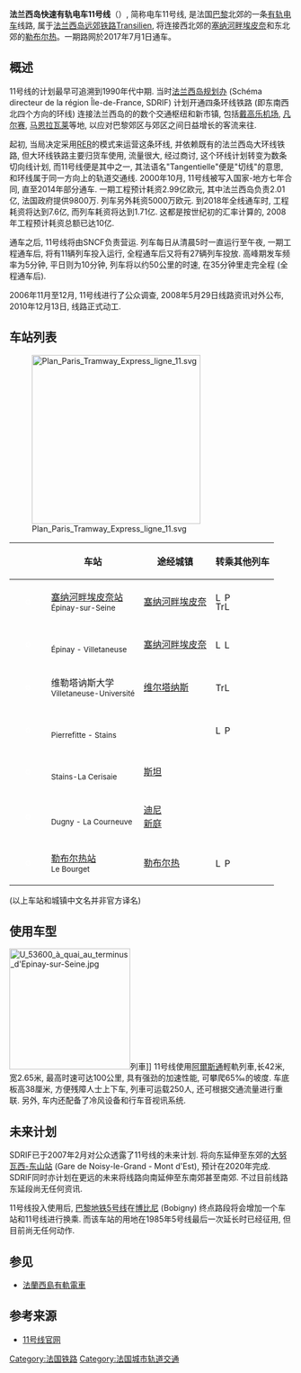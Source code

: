 {{expand language|1=en|page=|time=2019-09-08T19:24:31+00:00}}
{{unreferenced|time=2019-09-08T19:24:31+00:00}}
{{noteTA
|G1=Railway}}
{{future public transportation|法国}}
{{Infobox rail line
| name           = 快速有軌電車11號線
| color          = #fb4f14
| logo           = [[File:Tramway-T.svg|30px]] [[File:Logo_Paris_tram_ligne11.svg|30px]]
| logo_width     = 
| logo_alt       = 
| image          = U 53600 à quai au terminus d'Epinay-sur-Seine.jpg
| image_width    = 250px
| image_alt      = 
| caption        = 一輛{{link-en|Citadis Dualis|Alstom Citadis Dualis}}停靠塞納河畔埃皮奈站
| stations       = 7個
| ridership2     = 
| open           = 2017年7月1日
| close          = 
| stock          = 阿爾斯通Citadis Dualis
| linelength_km  = 11
| gauge          = 
| speed_km/h     = 
| elevation_m    = 
| website        = 
| native_name   = 
| native_name_lang = 
| type          = [[有軌電車|有軌電車]]
| system        = [[法蘭西島有軌電車|法蘭西島有軌電車]]
| status        = 
| locale        = [[巴黎|巴黎]]
| start         = {{link-fr|塞納河畔埃皮奈站|Gare d'Épinay-sur-Seine}}
| end           = [[勒布爾熱站|勒布爾熱站]]
| routes        = 
| operator      = Transkeo
| map = 
}}
'''法兰西岛快速有轨电车11号线'''（{{lang-fr|Ligne 11 Express du tramway d'Île-de-France}}）, 简称电车11号线, 是法国[[巴黎|巴黎]]北郊的一条[[有轨电车|有轨电车]]线路, 属于[[法兰西岛区域铁路|法兰西岛远郊铁路Transilien]], 将连接西北郊的[[塞纳河畔埃皮奈|塞纳河畔埃皮奈]]和东北郊的[[勒布尔热|勒布尔热]]。一期路网於2017年7月1日通车。

==概述==

11号线的计划最早可追溯到1990年代中期. 当时[[法兰西岛规划办|法兰西岛规划办]] (Schéma directeur de la région Île-de-France, SDRIF) 计划开通四条环线铁路 (即东南西北四个方向的环线) 连接法兰西岛的的数个交通枢纽和新市镇, 包括[[戴高乐机场|戴高乐机场]], [[凡尔赛|凡尔赛]], [[马恩拉瓦莱|马恩拉瓦莱]]等地, 以应对巴黎郊区与郊区之间日益增长的客流来往. 

起初, 当局决定采用[[区域快铁|RER]]的模式来运营这条环线, 并依赖既有的法兰西岛大环线铁路, 但大环线铁路主要归货车使用, 流量很大, 经过商讨, 这个环线计划转变为数条切向线计划, 而11号线便是其中之一, 其法语名"Tangentielle"便是"切线"的意思, 和环线属于同一方向上的轨道交通线. 2000年10月, 11号线被写入国家-地方七年合同, 直至2014年部分通车. 一期工程预计耗资2.99亿欧元, 其中法兰西岛负责2.01亿, 法国政府提供9800万. 列车另外耗资5000万欧元. 到2018年全线通车时, 工程耗资将达到7.6亿, 而列车耗资将达到1.71亿. 这都是按世纪初的汇率计算的, 2008年工程预计耗资总额已达10亿.

通车之后, 11号线将由SNCF负责营运. 列车每日从清晨5时一直运行至午夜, 一期工程通车后, 将有11辆列车投入运行, 全程通车后又将有27辆列车投放. 高峰期发车频率为5分钟, 平日则为10分钟, 列车将以约50公里的时速, 在35分钟里走完全程 (全程通车后).

2006年11月至12月, 11号线进行了公众调查, 2008年5月29日线路资讯对外公布, 2010年12月13日, 线路正式动工.

==车站列表==

[[File:Plan_Paris_Tramway_Express_ligne_11.svg|300px]]

{| cellspacing=0 cellpadding=2 border="0" style="border: 1px solid #999; background-color:#FFFFFF; text-align: center"
|- bgcolor="#CCCCCC"
! !! !! !! 车站 !! 途经城镇 !! 转乘其他列车
|-
| bgcolor="#ffffff"|  || bgcolor="#E65E37" |<font color="white">o</font> || bgcolor="#ffffff"| 
| [[塞纳河畔埃皮奈站|塞纳河畔埃皮奈站]]<br/><small>Épinay-sur-Seine</small>
| [[塞纳河畔埃皮奈|塞纳河畔埃皮奈]]
| align=left | [[File:Logo_train_transilien.svg|16x16px]][[File:Paris_rer_C_jms.svg|16x16px]]<br/>[[File:Tramway-T.svg|16x16px]][[File:Logo_Paris_tram_ligne8.svg|16x16px]]
|- bgcolor="#efefef"
| bgcolor="#ffffff"|  || bgcolor="#E65E37" |<font color="white">o</font> || bgcolor="#ffffff"| 
| {{tsl|fr|Gare d'Épinay - Villetaneuse|埃皮奈维勒塔讷斯}}<br/><small>Épinay - Villetaneuse</small>
| [[塞纳河畔埃皮奈|塞纳河畔埃皮奈]]
| align=left | [[File:Logo_train_transilien.svg|16x16px]][[File:Logo_Paris_Transilien_ligneH.svg|16x16px]]
|-
| bgcolor="#ffffff"|  || bgcolor="#E65E37" |<font color="white">o</font> || bgcolor="#ffffff"| 
| 维勒塔讷斯大学<br/><small>Villetaneuse-Université</small>
| [[维尔塔纳斯|维尔塔纳斯]]
| align=left | [[File:Tramway-T.svg|16x16px]][[File:Logo_Paris_tram_ligne8.svg|16x16px]]
|- bgcolor="#efefef"
| bgcolor="#ffffff"|  || bgcolor="#E65E37" |<font color="white">o</font> || bgcolor="#ffffff"| 
| {{tsl|fr|Gare de Pierrefitte - Stains|皮埃尔菲特斯坦}}<br/><small>Pierrefitte - Stains</small>
| {{tsl|fr|Pierrefitte-sur-Seine|皮埃尔菲特塞纳河}}
| align=left | [[File:Logo_train_transilien.svg|16x16px]][[File:Paris_rer_D_jms.svg|16x16px]]
|-
| bgcolor="#ffffff"|  || bgcolor="#E65E37" |<font color="white">o</font> || bgcolor="#ffffff"| 
| {{tsl|fr|Gare de Stains - La Cerisaie|斯坦樱桃园}}<br/><small>Stains-La Cerisaie</small>
| [[斯坦_(塞纳-圣但尼省)|斯坦]]
| align=left |
|- bgcolor="#efefef"
| bgcolor="#ffffff"|  || bgcolor="#E65E37" |<font color="white">o</font> || bgcolor="#ffffff"| 
| {{tsl|fr|Gare de Dugny - La Courneuve|迪尼-新庭}}<br/><small>Dugny - La Courneuve</small>
| [[迪尼|迪尼]]<br/>[[拉库尔讷沃|新庭]]
| align=left |
|-
| bgcolor="#ffffff"|  || bgcolor="#E65E37" |<font color="white">o</font> || bgcolor="#ffffff"| 
| [[勒布尔热站|勒布尔热站]]<br/><small>Le Bourget</small>
| [[勒布尔热|勒布尔热]]
| align=left | [[File:Logo_train_transilien.svg|16x16px]][[File:Paris_rer_B_jms.svg|16x16px]]
|}
(以上车站和城镇中文名并非官方译名)

==使用车型==
[[File:U_53600_à_quai_au_terminus_d'Epinay-sur-Seine.jpg|215px]]{{tsl|fr|Alstom Citadis Dualis|}}列車]]
11号线使用[[阿爾斯通|阿爾斯通]]{{tsl|fr|Alstom Citadis Dualis|}}輕軌列車,长42米, 宽2.65米, 最高时速可达100公里, 具有强劲的加速性能, 可攀爬65‰的坡度. 车底板高38厘米, 方便残障人士上下车, 列車可运载250人, 还可根据交通流量进行重联. 另外, 车内还配备了冷风设备和行车音视讯系统.

==未来计划==

SDRIF已于2007年2月对公众透露了11号线的未来计划. 将向东延伸至东郊的[[大努瓦西-东山站|大努瓦西-东山站]] (Gare de Noisy-le-Grand - Mont d'Est), 预计在2020年完成. SDRIF同时亦计划在更远的未来将线路向南延伸至东南郊甚至南郊. 不过目前线路东延段尚无任何资讯.

11号线投入使用后, [[巴黎地铁5号线|巴黎地铁5号线]]在[[博比尼|博比尼]] (Bobigny) 终点路段将会增加一个车站和11号线进行换乘. 而该车站的用地在1985年5号线最后一次延长时已经征用, 但目前尚无任何动作.

== 参见 ==
*[[法蘭西島有軌電車|法蘭西島有軌電車]]

==参考来源==
* [http://www.tangentiellenord.fr/ 11号线官网] {{Wayback|url=http://www.tangentiellenord.fr/ |date=20150407072853 }}

{{Infobox Paris Network generic}}

[[Category:法国铁路|Category:法国铁路]]
[[Category:法国城市轨道交通|Category:法国城市轨道交通]]